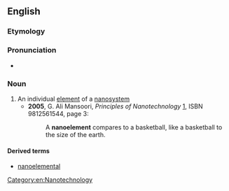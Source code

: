 ==English==

===Etymology===

{{prefix|nano|element}}

===Pronunciation===

* {{IPA|/nænoʊˈɛləmɪnt/}}

===Noun===
{{en-noun}}

# An individual [[element]] of a [[nanosystem]]
#* '''2005''', G. Ali Mansoori, ''Principles of Nanotechnology'' [http://books.google.com/books?id=ALpdrIPKFnkC], ISBN 9812561544, page 3:
#*: A '''nanoelement''' compares to a basketball, like a basketball to the size of the earth.

====Derived terms====
* [[nanoelemental]]

[[Category:en:Nanotechnology]]